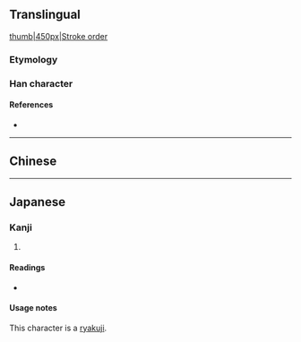 {{character info/new}}
{{also|興}}
==Translingual==
[[image:兴-bw.png|thumb|450px|Stroke order]]

===Etymology===
{{Han simp|興}}

===Han character===
{{Han char|rn=12|rad=八|as=04|sn=6|four=|canj=FMC|ids=⿳⺍一八}}

====References====
* {{Han ref|kx=0127.091|hdz=10243.050|uh=5174|ud=20852}}

----

==Chinese==
{{zh-see|興}}

----

==Japanese==

===Kanji===
{{ja-kanji|grade=|rs=八04}}

# {{alternative form of|興|lang=ja}}

====Readings====
* {{ja-readings|goon=[[こう]] (kō)|kanon=[[きょう]] (kyō)|kun=[[おこる]] (okoru)|nanori=}}

====Usage notes====
This character is a [[略字|ryakuji]].